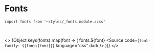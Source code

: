


<Meta title="Styles/Fonts" />

# Fonts

`import fonts from '~styles/_fonts.module.scss'`

<br />

<>
  {Object.keys(fonts).map(font => (
    <Fragment key={font}>
      <Heading>fonts.${font}</Heading>
      <Source code={`font-family: ${fonts[font]}`} language="css" dark />
      <Typeset fontFamily={fonts[font]} fontSizes={sizes} />
    </Fragment>
  ))}
</>
